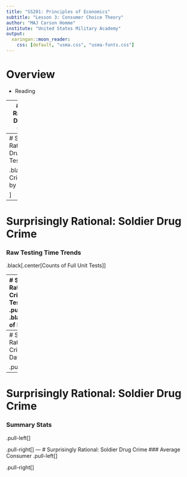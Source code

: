 ```yaml
---
title: "SS201: Principles of Economics"
subtitle: "Lesson 3: Consumer Choice Theory"
author: "MAJ Carson Homme"
institute: "United States Military Academy"
output:
  xaringan::moon_reader:
    css: [default, "usma.css", "usma-fonts.css"]
---
```

# Overview

- Reading   


---
# Surprisingly Rational: Soldier Drug Crime
### Crime Trends


---
# Surprisingly Rational: Soldier Drug Crime
### Testing Data

.black[.center[Drug Crime NOT Caught by Testing]]

]
---
# Surprisingly Rational: Soldier Drug Crime
### Raw Testing Time Trends

.black[.center[Counts of Full Unit Tests]]

---
# Surprisingly Rational: Soldier Drug Crime
### Raw Testing Time Trends
.pull-left[
.black[.center[Counts of Random Tests]]]

.pull-right[
.black[.center[Counts of Drug Crimes]]
]
---
# Surprisingly Rational: Soldier Drug Crime
### Testing Data
.pull-left[
]

.pull-right[
]
---
# Surprisingly Rational: Soldier Drug Crime
### Summary Stats
.pull-left[
]

.pull-right[
]
---
# Surprisingly Rational: Soldier Drug Crime
### Average Consumer
.pull-left[
]

.pull-right[
]